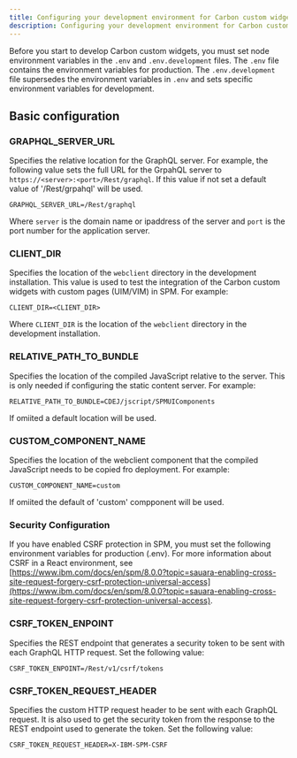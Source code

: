 ```yaml
---
title: Configuring your development environment for Carbon custom widgets
description: Configuring your development environment for Carbon custom widgets
---
```


Before you start to develop Carbon custom widgets, you must set node environment variables in the `.env` and `.env.development` files.
The `.env` file contains the environment variables for production. The `.env.development` file supersedes the environment variables in `.env` and sets specific environment variables for development.

## Basic configuration

### GRAPHQL_SERVER_URL

Specifies the relative location for the GraphQL server. For example, the following value sets the full URL for the GrpahQL server to `https://<server>:<port>/Rest/graphql`.
If this value if not set a default value of '/Rest/grpahql' will be used.

```
GRAPHQL_SERVER_URL=/Rest/graphql
```

Where `server` is the domain name or ipaddress of the server and `port` is the port number for the application server.

### CLIENT_DIR

Specifies the location of the `webclient` directory in the development installation. This value is used to test the integration of the Carbon custom widgets with custom pages (UIM/VIM) in SPM. For example:

```
CLIENT_DIR=<CLIENT_DIR> 
```

Where `CLIENT_DIR` is the location of the `webclient` directory in the development installation.

### RELATIVE_PATH_TO_BUNDLE

Specifies the location of the compiled JavaScript relative to the server. This is only needed if configuring the static content server. For example:

```
RELATIVE_PATH_TO_BUNDLE=CDEJ/jscript/SPMUIComponents
```
If omiited a default location will be used.

### CUSTOM_COMPONENT_NAME

Specifies the location of the webclient component that the compiled JavaScript needs to be copied fro deployment. For example:

```
CUSTOM_COMPONENT_NAME=custom
```

If omiited the default of 'custom' compponent will be used.

### Security Configuration

If you have enabled CSRF protection in SPM, you must set the following environment variables for production (.env). For more information about CSRF in a React environment, see [https://www.ibm.com/docs/en/spm/8.0.0?topic=sauara-enabling-cross-site-request-forgery-csrf-protection-universal-access](https://www.ibm.com/docs/en/spm/8.0.0?topic=sauara-enabling-cross-site-request-forgery-csrf-protection-universal-access).

### CSRF_TOKEN_ENPOINT

Specifies the REST endpoint that generates a security token to be sent with each GraphQL HTTP request. Set the following value:

```
CSRF_TOKEN_ENPOINT=/Rest/v1/csrf/tokens
```

### CSRF_TOKEN_REQUEST_HEADER

Specifies the custom HTTP request header to be sent with each GraphQL request. It is also used to get the security token from the response to the REST endpoint used to generate the token. Set the following value:

```
CSRF_TOKEN_REQUEST_HEADER=X-IBM-SPM-CSRF
```
